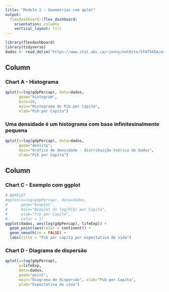 ```yaml
---
title: "Modelo 2 - Geometrias com qplot"
output: 
  flexdashboard::flex_dashboard:
    orientation: columns
    vertical_layout: fill
---
```


```r
library(flexdashboard)
library(tidyverse)
dados <- read_delim("https://www.stat.ubc.ca/~jenny/notOcto/STAT545A/examples/gapminder/data/gapminderDataFiveYear.txt", delim = "\t")
```

Column {data-width=500}
-----------------------------------------------------------------------

### Chart A - Histograma

```r
qplot(x=log(gdpPercap), data=dados, 
      geom="histogram", 
      bins=20,
      main="Histograma do Pib per Capita", 
      xlab="Pib per Capita")
```


### Uma densidade é um histograma com base infinitesinalmente pequena

```r
qplot(x=log(gdpPercap), data=dados,
      geom="density",
      main="Gráfico de densidade - distribuição teórica de dados", 
      xlab="Pib per Capita")
```

Column {data-width=500}
-----------------------------------------------------------------------

### Chart C - Exemplo com ggplot

```r
# BOXPLOT
#qplot(x=log(gdpPercap), data=dados,
#      geom="boxplot",
#      main="Boxplot do log(Pib) per Capita",
#      xlab="Pib per Capita", 
#      color = 1)
ggplot(dados, aes(log(gdpPercap), lifeExp)) +
  geom_point(aes(color = continent)) +
  geom_smooth(se = FALSE) +
  labs(title = "Pib per capita por expectativa de vida")
```

### Chart D - Diagrama de dispersão

```r
qplot(x=log(gdpPercap), 
      y=lifeExp, 
      data=dados,
      geom="point",
      main="Diagrama de dispersão", xlab="Pib per Capita",
      ylab="Expectativa de vida")
```

